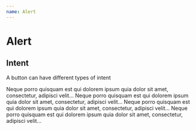 ```yaml
---
name: Alert
---
```



# Alert

## Intent

A button can have different types of intent

<Playground>
  <div style={{height: '40rem', display: 'flex', flexDirection: 'column', justifyContent: 'space-between'}}>
    <Alert intent="primary" title="Your alert title comes here">
      Neque porro quisquam est qui dolorem ipsum quia dolor sit amet, consectetur, adipisci velit...
    </Alert>
    <Alert intent="success" title="Your alert title comes here">
      Neque porro quisquam est qui dolorem ipsum quia dolor sit amet, consectetur, adipisci velit...
    </Alert>
    <Alert intent="warning" title="Your alert title comes here">
      Neque porro quisquam est qui dolorem ipsum quia dolor sit amet, consectetur, adipisci velit...
    </Alert>
    <Alert intent="danger" title="Your alert title comes here">
      Neque porro quisquam est qui dolorem ipsum quia dolor sit amet, consectetur, adipisci velit...
    </Alert>
  </div>
</Playground>